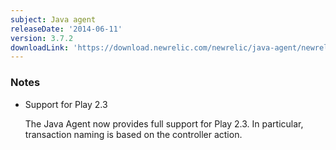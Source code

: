 ```yaml
---
subject: Java agent
releaseDate: '2014-06-11'
version: 3.7.2
downloadLink: 'https://download.newrelic.com/newrelic/java-agent/newrelic-agent/3.7.2/'
---
```


### Notes

* Support for Play 2.3

  The Java Agent now provides full support for Play 2.3. In particular, transaction naming is based on the controller action.
